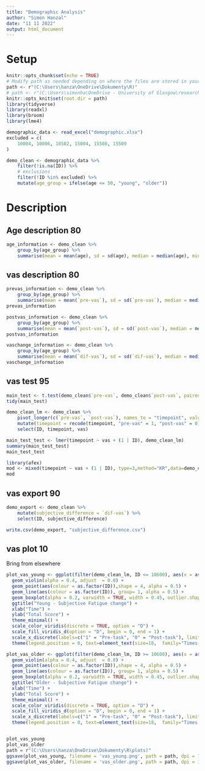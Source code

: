 ```yaml
---
title: "Demographic Analysis"
author: "Simon Hanzal"
date: "11 11 2022"
output: html_document
---
```

# Setup

```r
knitr::opts_chunk$set(echo = TRUE)
# Modify path as needed depending on where the files are stored in your device
path <- r"(C:\Users\hanza\OneDrive\Dokumenty\R)"
# path <- r"(C:\Users\simonha\OneDrive - University of Glasgow\research\data\exp1_data\compilation)"
knitr::opts_knit$set(root.dir = path)
library(tidyverse)
library(readxl)
library(broom)
library(lme4)
```

```r
demographic_data <- read_excel("demographic.xlsx")
excluded = c(
    10004, 10006, 10502, 15004, 15508, 15509
)
```


```r
demo_clean <- demographic_data %>%
    filter(!is.na(ID)) %>%
    # exclusions
    filter(!ID %in% excluded) %>%
    mutate(age_group = ifelse(age <= 50, "young", "older"))
```

# Description

## Age description 80

``` r
age_information <- demo_clean %>%
    group_by(age_group) %>%
    summarise(mean = mean(age), sd = sd(age), median = median(age), min = min(age), max = max(age), number = n())
```

## vas description 80

```r
prevas_information <- demo_clean %>%
    group_by(age_group) %>%
    summarise(mean = mean(`pre-vas`), sd = sd(`pre-vas`), median = median(`pre-vas`), min = min(`pre-vas`), max = max(`pre-vas`), number = n())
prevas_information

postvas_information <- demo_clean %>%
    group_by(age_group) %>%
    summarise(mean = mean(`post-vas`), sd = sd(`post-vas`), median = median(`pre-vas`), min = min(`post-vas`), max = max(`post-vas`), number = n())
postvas_information

vaschange_information <- demo_clean %>%
    group_by(age_group) %>%
    summarise(mean = mean(`dif-vas`), sd = sd(`dif-vas`), median = median(`dif-vas`), min = min(`dif-vas`), max = max(`dif-vas`), number = n())
vaschange_information
```

## vas test 95
```r
main_test <- t.test(demo_clean$`pre-vas`, demo_clean$`post-vas`, paired = TRUE)
tidy(main_test)

demo_clean_lm <- demo_clean %>%
    pivot_longer(c(`pre-vas`, `post-vas`), names_to = "timepoint", values_to = "vas") %>%
    mutate(timepoint = recode(timepoint, "pre-vas" = 1, "post-vas" = 0)) %>%
    select(ID, timepoint, vas)

main_test_test <- lmer(timepoint ~ vas + (1 | ID), demo_clean_lm)
summary(main_test_test)
main_test_test

library(afex)
mod <- mixed(timepoint ~ vas + (1 | ID), type=3,method="KR",data=demo_clean_lm) 
mod
```

## vas export 90

```r
demo_export <- demo_clean %>%
    mutate(subjective_difference = `dif-vas`) %>%
    select(ID, subjective_difference)

write.csv(demo_export, "subjective_difference.csv")
```


## vas plot 10
Bring from elsewhere

```r
plot_vas_young <- ggplot(filter(demo_clean_lm, ID <= 10600), aes(x = as.factor(timepoint), y = as.numeric(vas), fill = as.factor(timepoint))) +
  geom_violin(alpha = 0.4, adjust  = 0.8) +
  geom_point(aes(colour = as.factor(ID)),shape = 4, alpha = 0.5) +
  geom_line(aes(colour = as.factor(ID)), group= 1, alpha = 0.5) +
  geom_boxplot(alpha = 0.2, varwidth = TRUE, width = 0.45, outlier.shape = NA, coef = 0) +
  ggtitle("Young - Subjective Fatigue change") +
  xlab("Time") +
  ylab("Total Score") +
  theme_minimal() +
  scale_color_viridis(discrete = TRUE, option = "D") +
  scale_fill_viridis_d(option = "D", begin = 0, end = 1) +
  scale_x_discrete(labels=c("1" = "Pre-task", "0" = "Post-task"), limits=rev) +
  theme(legend.position = 0, text=element_text(size=18,  family="Times New Roman"), axis.text=element_text(size=16))

plot_vas_older <- ggplot(filter(demo_clean_lm, ID >= 10600), aes(x = as.factor(timepoint), y = as.numeric(vas), fill = as.factor(timepoint))) +
  geom_violin(alpha = 0.4, adjust  = 0.8) +
  geom_point(aes(colour = as.factor(ID)),shape = 4, alpha = 0.5) +
  geom_line(aes(colour = as.factor(ID)), group= 1, alpha = 0.5) +
  geom_boxplot(alpha = 0.2, varwidth = TRUE, width = 0.45, outlier.shape = NA, coef = 0) +
  ggtitle("Older - Subjective Fatigue change") +
  xlab("Time") +
  ylab("Total Score") +
  theme_minimal() +
  scale_color_viridis(discrete = TRUE, option = "D") +
  scale_fill_viridis_d(option = "D", begin = 0, end = 1) +
  scale_x_discrete(labels=c("1" = "Pre-task", "0" = "Post-task"), limits=rev) +
  theme(legend.position = 0, text=element_text(size=18,  family="Times New Roman"), axis.text=element_text(size=16))


plot_vas_young
plot_vas_older
path = r"(C:\Users\hanza\OneDrive\Dokumenty\R\plots)"
ggsave(plot_vas_young, filename = 'vas_young.png', path = path, dpi = 1200, type = 'cairo', width = 10, height = 4.5, units = 'in', bg = 'white')
ggsave(plot_vas_older, filename = 'vas_older.png', path = path, dpi = 1200, type = 'cairo', width = 10, height = 4.5, units = 'in', bg = 'white')

```

